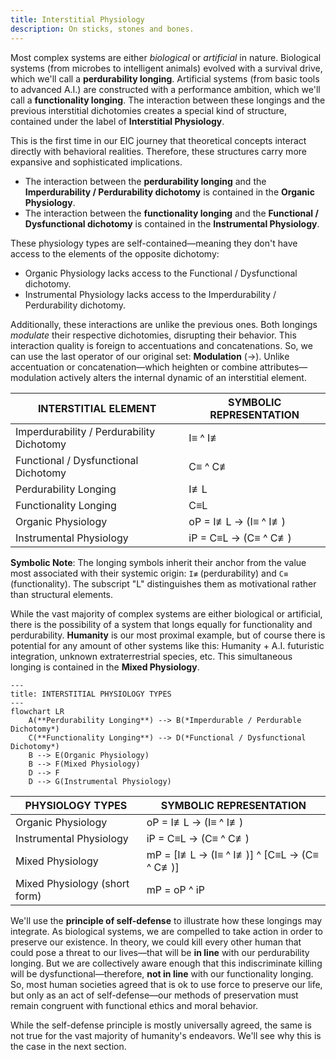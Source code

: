 ```yaml
---
title: Interstitial Physiology
description: On sticks, stones and bones.
---
```


Most complex systems are either *biological* or *artificial* in nature. Biological systems (from microbes to intelligent animals) evolved with a survival drive, which we'll call a **perdurability longing**. Artificial systems (from basic tools to advanced A.I.) are constructed with a performance ambition, which we'll call a **functionality longing**. The interaction between these longings and the previous interstitial dichotomies creates a special kind of structure, contained under the label of **Interstitial Physiology**. 

This is the first time in our EIC journey that theoretical concepts interact directly with behavioral realities. Therefore, these structures carry more expansive and sophisticated implications. 

- The interaction between the **perdurability longing** and the **Imperdurability / Perdurability dichotomy** is contained in the **Organic Physiology**. 
- The interaction between the **functionality longing** and the **Functional / Dysfunctional dichotomy** is contained in the **Instrumental Physiology**.

These physiology types are self-contained—meaning they don't have access to the elements of the opposite dichotomy:

- Organic Physiology lacks access to the Functional / Dysfunctional dichotomy.
- Instrumental Physiology lacks access to the Imperdurability / Perdurability dichotomy.

Additionally, these interactions are unlike the previous ones. Both longings *modulate* their respective dichotomies, disrupting their behavior. This interaction quality is foreign to accentuations and concatenations. So, we can use the last operator of our original set: **Modulation** (→). Unlike accentuation or concatenation—which heighten or combine attributes—modulation actively alters the internal dynamic of an interstitial element.

| **INTERSTITIAL ELEMENT** | **SYMBOLIC REPRESENTATION** |
|---|---|
| Imperdurability / Perdurability Dichotomy | I≡ ^ I≢ |
| Functional / Dysfunctional Dichotomy | C≡ ^ C≢ |
| Perdurability Longing | I≢L |
| Functionality Longing | C≡L |
| Organic Physiology | oP = I≢L → (I≡ ^ I≢) |
| Instrumental Physiology | iP = C≡L → (C≡ ^ C≢) |

**Symbolic Note**: The longing symbols inherit their anchor from the value most associated with their systemic origin: `I≢` (perdurability) and `C≡` (functionality). The subscript "L" distinguishes them as motivational rather than structural elements.

While the vast majority of complex systems are either biological or artificial, there is the possibility of a system that longs equally for functionality and perdurability. **Humanity** is our most proximal example, but of course there is potential for any amount of other systems like this: Humanity + A.I. futuristic integration, unknown extraterrestrial species, etc. This simultaneous longing is contained in the **Mixed Physiology**.

```mermaid
---
title: INTERSTITIAL PHYSIOLOGY TYPES
---
flowchart LR
    A(**Perdurability Longing**) --> B(*Imperdurable / Perdurable Dichotomy*)
    C(**Functionality Longing**) --> D(*Functional / Dysfunctional Dichotomy*)
    B --> E(Organic Physiology)
    B --> F(Mixed Physiology)
    D --> F
    D --> G(Instrumental Physiology)
```

| **PHYSIOLOGY TYPES** | **SYMBOLIC REPRESENTATION** |
|---|---|
| Organic Physiology | oP = I≢L → (I≡ ^ I≢) |
| Instrumental Physiology | iP = C≡L → (C≡ ^ C≢) |
| Mixed Physiology | mP = [I≢L → (I≡ ^ I≢)] ^ [C≡L → (C≡ ^ C≢)] |
| Mixed Physiology (short form) | mP = oP ^ iP |

We'll use the **principle of self-defense** to illustrate how these longings may integrate. As biological systems, we are compelled to take action in order to preserve our existence. In theory, we could kill every other human that could pose a threat to our lives—that will be **in line** with our perdurability longing. But we are collectively aware enough that this indiscriminate killing will be dysfunctional—therefore, **not in line** with our functionality longing. So, most human societies agreed that is ok to use force to preserve our life, but only as an act of self-defense—our methods of preservation must remain congruent with functional ethics and moral behavior.

While the self-defense principle is mostly universally agreed, the same is not true for the vast majority of humanity's endeavors. We'll see why this is the case in the next section.

